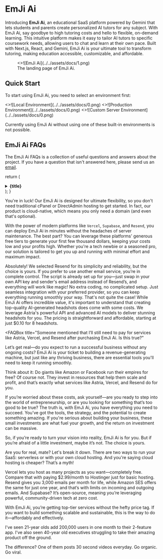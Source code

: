 # EmJi Ai

Introducing **EmJi Ai**, an educational SaaS platform powered by Gemini that lets students and parents create
personalized AI tutors for any subject. With EmJi Ai, say goodbye to high tutoring costs and hello to flexible,
on-demand learning. This intuitive platform makes it easy to tailor AI tutors to specific coursework needs,
allowing users to chat and learn at their own pace. Built with Next.js, React, and Gemini, EmJi Ai is your
ultimate tool to transform tutoring, making education accessible, customizable, and affordable.

<figure>
  <>![EmJi Ai](../../assets/docs/1.png)</>
  <figcaption>The landing page of EmJi Ai.</figcaption>
</figure>

## Quick Start


To start using EmJi Ai, you need to select an environment first:

<Cards num={2}>
  <Cards.Card
    image
    arrow
    title="Local Environment"
    href="/documentation/local-env"
  >
    <>![Local Environment](../../assets/docs/0.png)</>
  </Cards.Card>
  <Cards.Card
    image
    arrow
    title="Production Environment"
    href="/documentation/prod-env"
  >
    <>![Production Environment](../../assets/docs/0.png)</>
  </Cards.Card>
  <Cards.Card
    image
    arrow
    title="Custom Server Environment"
    href="/documentation/custom-env"
  >
    <>![Custom Server Environment](../../assets/docs/0.png)</>
  </Cards.Card>
</Cards>

Currently using EmJi Ai without using one of these built-in environments is not possible.

## EmJi Ai FAQs

The EmJi Ai FAQs is a collection of useful questions and answers about the project. If you have a question
that isn't answered here, please send us an [email](mailto:sharjeelriazsh@gmail.com).

  return (
    <details className="last-of-type:mb-0 rounded-lg bg-neutral-50 dark:bg-neutral-800 p-2 mt-4">
      <summary>
        <strong className="text-lg">{title}</strong>
      </summary>
      <div className="nx-p-2">{children}</div>
    </details>
  );
}

<FAQBox title="Can I install EmJi Ai on my cPanel or DirectAdmin type hosting server?">
  You're in luck! Our EmJi Ai is designed for ultimate flexibility, so you
  don't need traditional cPanel or DirectAdmin hosting to get started. In fact,
  our product is cloud-native, which means you only need a domain (and even
  that's optional).

With the power of modern platforms like `Vercel`, `Supabase`,
and `Resend`, you can deploy EmJi Ai in minutes without the headaches of
server maintenance. The best part? You can leverage these platforms' generous
free tiers to generate your first few thousand dollars, keeping your costs low
and your profits high. Whether you're a tech newbie or a seasoned pro, our solution is tailored to get you up and
running with minimal effort and maximum impact.

</FAQBox>

<FAQBox title="What if I don’t want to use Resend for email services? Can I use my own email provider?">
  Absolutely! We selected Resend for its simplicity and reliability, but the choice is yours. If you prefer to use 
  another email service, you’re in complete control. The script is already set up for you—just swap in your own API 
  key and sender's email address instead of Resend’s, and everything will work like magic! No extra coding, no complicated setup. Just seamless
  integration with your preferred provider, so you can keep everything running smoothly your way.

</FAQBox>

<FAQBox title="Is EmJi Ai entirely free to use?">
That's not quite the case! While EmJi Ai offers incredible value, it's important to understand that creating 
top-quality AI-generated headshots does come with some costs. We leverage Astria's powerful API and advanced AI 
models to deliver stunning headshots for you. The pricing is straightforward and affordable, starting at just $0.10
for 8 headshots.

</FAQBox>

<FAQBox
  title="Someone mentioned that I’ll still need to pay for services like Astria, Vercel, and Resend after 
purchasing EmJi Ai. Is this true?"
>
  Let’s get real—do you expect to run a successful business without any ongoing costs? EmJi Ai is your ticket
   to building a revenue-generating machine, but just like any thriving business, there are essential tools you'll
    need to keep it running smoothly.

Think about it: Do giants like Amazon or Facebook run their empires for free? Of course not. They invest in
resources that help them scale and profit, and that’s exactly what services like Astria, Vercel, and Resend
do for you.

If you’re worried about these costs, ask yourself—are you ready to step into the world of entrepreneurship,
or are you looking for something that’s too good to be true? The truth is, with EmJi Ai, you have everything
you need to succeed. You’ve got the tools, the strategy, and the potential to create something amazing. If
you're serious about building your business, these small investments are what fuel your growth, and the return
on investment can be massive.

So, if you’re ready to turn your vision into reality, EmJi Ai is for you. But if you’re afraid of a little
investment, maybe it’s not. The choice is yours.

</FAQBox>

<FAQBox title="Isn’t it too pricey to use all these platforms like Vercel, Resend, and Supabase once I get more 
users?">
Are you for real, mate? Let's break it down. There are two ways to run your SaaS: serverless or with your own cloud
 hosting. And you're saying cloud hosting is cheaper? That’s a myth!

Vercel lets you host as many projects as you want—completely free. Compare that with paying $2.99/month to Hostinger
just for basic hosting. Resend gives you 3,000 emails per month for life, while Amazon SES offers the same for
just one year, and that’s with limits on incoming and outgoing emails. And Supabase? It’s open-source, meaning
you’re leveraging powerful, community-driven tech at zero cost.

With EmJi Ai, you’re getting top-tier services without the hefty price tag. If you want to build something
scalable and sustainable, this is the way to do it—affordably and effectively.

</FAQBox>

<FAQBox title="But I’m not a developer nor can I do sales. Can I still use EmJi Ai and get a userbase?">
I've seen 21-year olds add 200,000 users in one month to their 2-feature app. I've also seen 40-year old executives
struggling to take their amazing product off the ground.

The difference? One of them posts 30 second videos everyday. Go organic. Go viral.

</FAQBox>

